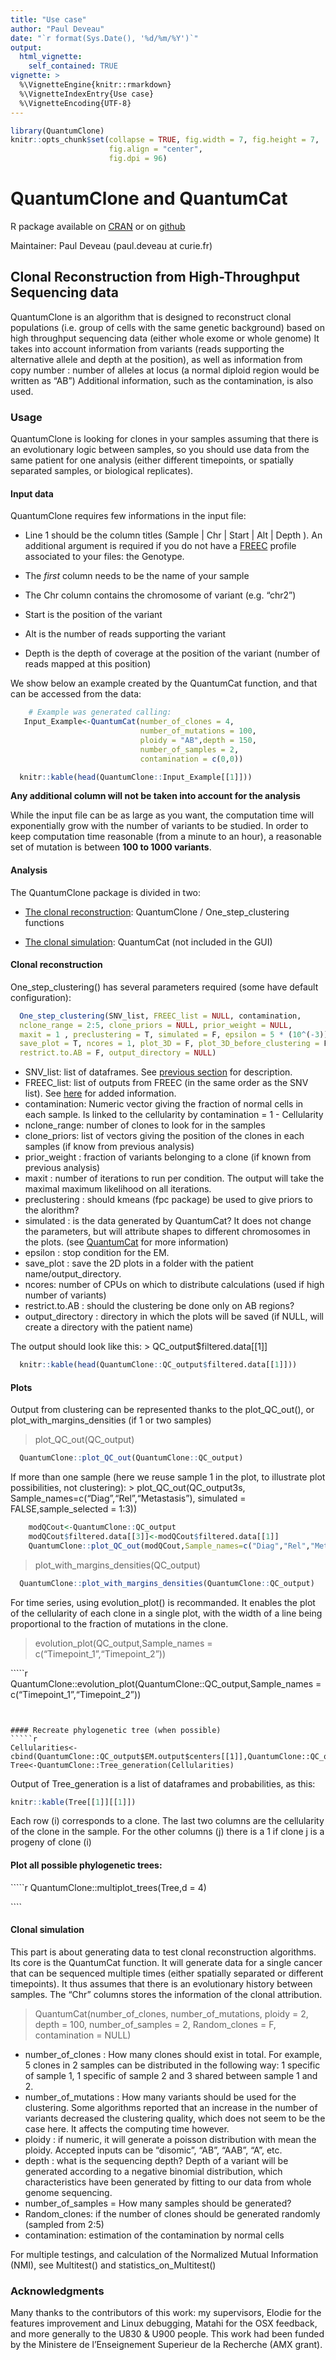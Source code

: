 ```yaml
---
title: "Use case"
author: "Paul Deveau"
date: "`r format(Sys.Date(), '%d/%m/%Y')`"
output:
  html_vignette:
    self_contained: TRUE
vignette: >
  %\VignetteEngine{knitr::rmarkdown}
  %\VignetteIndexEntry{Use case}
  %\VignetteEncoding{UTF-8}
---
```

```r
library(QuantumClone)
knitr::opts_chunk$set(collapse = TRUE, fig.width = 7, fig.height = 7, 
                      fig.align = "center",
                      fig.dpi = 96)
```
# QuantumClone and QuantumCat

R package available on [CRAN](https://cran.r-project.org/package=QuantumClone) or on [github](https://github.com/DeveauP/QuantumClone)

Maintainer: Paul Deveau (paul.deveau at curie.fr)

## Clonal Reconstruction from High-Throughput Sequencing data

QuantumClone is an algorithm that is designed to reconstruct clonal populations (i.e. group of cells with the same genetic background) based on high throughput sequencing data (either whole exome or whole genome)
It takes into account information from variants (reads supporting the alternative allele and depth at the position), as well as information from copy number : number of alleles at locus (a normal diploid region would be written as "AB")
Additional information, such as the contamination, is also used.


### <a name="UA"></a>  Usage
QuantumClone is looking for clones in your samples assuming that there is an evolutionary logic between samples, so you should use data from the same patient for one analysis (either different timepoints, or spatially separated samples, or biological replicates).


#### Input data
QuantumClone requires few informations in the input file:
<a name="SNVD"></a>

* Line 1 should be the column titles (Sample | Chr | Start | Alt | Depth ). An additional argument is required if you do not have a [FREEC](http://bioinfo-out.curie.fr/projects/freec/) profile associated to your files: the Genotype.

* The *first* column needs to be the name of your sample

* The Chr column contains the chromosome of variant (e.g. "chr2")

* Start is the position of the variant

* Alt is the number of reads supporting the variant

* Depth is the depth of coverage at the position of the variant (number of reads mapped at this position)

We show below an example created by  the QuantumCat function, and that can be accessed from the data:
````r
    # Example was generated calling:
   Input_Example<-QuantumCat(number_of_clones = 4,
                             number_of_mutations = 100,
                             ploidy = "AB",depth = 150,
                             number_of_samples = 2,
                             contamination = c(0,0))
````
````r
  knitr::kable(head(QuantumClone::Input_Example[[1]]))
````


**Any additional column will not be taken into account for the analysis**


While the input file can be as large as you want, the computation time will exponentially grow with the number of variants to be studied. In order to keep computation time reasonable (from a minute to an hour), a reasonable set of mutation is between **100 to 1000 variants**.


#### Analysis
The QuantumClone package is divided in two:

* [The clonal reconstruction](#CR): QuantumClone / One_step_clustering functions

* [The clonal simulation](#CS): QuantumCat (not included in the GUI)

#### <a name="CR"></a> Clonal reconstruction
One_step_clustering() has several parameters required (some have default configuration):
````r
  One_step_clustering(SNV_list, FREEC_list = NULL, contamination,
  nclone_range = 2:5, clone_priors = NULL, prior_weight = NULL,
  maxit = 1 , preclustering = T, simulated = F, epsilon = 5 * (10^(-3)),
  save_plot = T, ncores = 1, plot_3D = F, plot_3D_before_clustering = F,
  restrict.to.AB = F, output_directory = NULL)
````

* SNV_list: list of dataframes. See [previous section](#SNVD) for description.
* FREEC_list: list of outputs from FREEC (in the same order as the SNV list). See [here](#FREECD) for added information.
* contamination: Numeric vector giving the fraction of normal cells in each sample. Is linked to the cellularity by contamination = 1 - Cellularity
* nclone_range: number of clones to look for in the samples
* clone_priors: list of vectors giving the position of the clones in each samples (if know from previous analysis)
* prior_weight : fraction of variants belonging to a clone (if known from previous analysis)
* maxit : number of iterations to run per condition. The output will take the maximal maximum likelihood on all iterations.
* preclustering : should kmeans (fpc package) be used to give priors to the alorithm?
* simulated : is the data generated by QuantumCat? It does not change the parameters, but will attribute shapes to different chromosomes in the plots. (see [QuantumCat](#CS) for more information)
* epsilon : stop condition for the EM.
* save_plot : save the 2D plots in a folder with the patient name/output_directory.
* ncores: number of CPUs on which to distribute calculations (used if high number of variants)
* restrict.to.AB : should the clustering be done only on AB regions?
* output_directory : directory in which the plots will be saved (if NULL, will create a directory with the patient name)

The output should look like this:
> QC_output$filtered.data[[1]]

````r
  knitr::kable(head(QuantumClone::QC_output$filtered.data[[1]]))
````

#### Plots

Output from clustering can be represented thanks to the plot_QC_out(), or plot_with_margins_densities (if 1 or two samples)

> plot_QC_out(QC_output)

````r
  QuantumClone::plot_QC_out(QuantumClone::QC_output)
````

If more than one sample (here we reuse sample 1 in the plot, to illustrate plot possibilities, not clustering):
> plot_QC_out(QC_output3s, Sample_names=c("Diag","Rel","Metastasis"), simulated = FALSE,sample_selected = 1:3))

````r
    modQCout<-QuantumClone::QC_output
    modQCout$filtered.data[[3]]<-modQCout$filtered.data[[1]]
    QuantumClone::plot_QC_out(modQCout,Sample_names=c("Diag","Rel","Metastasis"),sample_selected = 1:3)
````

> plot_with_margins_densities(QC_output)

````r
  QuantumClone::plot_with_margins_densities(QuantumClone::QC_output)
````

For time series, using evolution_plot() is recommanded. It enables the plot of the cellularity of each clone in a single plot, with the width of a line being proportional to the fraction of mutations in the clone.

> evolution_plot(QC_output,Sample_names = c("Timepoint_1","Timepoint_2"))

`````r
QuantumClone::evolution_plot(QuantumClone::QC_output,Sample_names = c("Timepoint_1","Timepoint_2"))

````


#### Recreate phylogenetic tree (when possible)
`````r
Cellularities<-cbind(QuantumClone::QC_output$EM.output$centers[[1]],QuantumClone::QC_output$EM.output$centers[[2]])
Tree<-QuantumClone::Tree_generation(Cellularities)

````

Output of Tree_generation is a list of dataframes and probabilities, as this:
````r
knitr::kable(Tree[[1]][[1]])
````
Each row (i) corresponds to a clone. The last two columns are the cellularity of the clone in the sample.
For the other columns (j) there is a 1 if clone j is a progeny of clone (i)

#### Plot all possible phylogenetic trees:
`````r
QuantumClone::multiplot_trees(Tree,d = 4)

````

#### <a name="CS"></a> Clonal simulation
This part is about generating data to test clonal reconstruction algorithms. Its core is the QuantumCat function. It will generate data for a single cancer that can be sequenced multiple times (either spatially separated or different timepoints). It thus assumes that there is an evolutionary history between samples. The "Chr" columns stores the information of the clonal attribution.

> QuantumCat(number_of_clones, number_of_mutations, ploidy = 2, depth = 100,
  number_of_samples = 2, Random_clones = F, contamination = NULL)

* number_of_clones : How many clones should exist in total. For example, 5 clones in 2 samples can be distributed in the following way: 1 specific of sample 1, 1 specific of sample 2 and 3 shared between sample 1 and 2.
* number_of_mutations : How many variants should be used for the clustering. Some algorithms reported that an increase in the number of variants decreased the clustering quality, which does not seem to be the case here. It affects the computing time however.
* ploidy : if numeric, it will generate a poisson distribution with mean the ploidy. Accepted inputs can be "disomic", "AB", "AAB", "A", etc.
* depth : what is the sequencing depth? Depth of a variant will be generated according to a negative binomial distribution, which characteristics have been generated by fitting to our data from whole genome sequencing.
* number_of_samples = How many samples should be generated?
* Random_clones: if the number of clones should be generated randomly (sampled from 2:5)
* contamination: estimation of the contamination by normal cells

For multiple testings, and calculation of the Normalized Mutual Information (NMI), see Multitest() and statistics_on_Multitest()

### Acknowledgments
Many thanks to the contributors of this work: my supervisors, Elodie for the features improvement and Linux debugging, Matahi for the OSX feedback, and more generally to the U830 & U900 people. This work had been funded by the Ministere de l'Enseignement Superieur de la Recherche (AMX grant).
